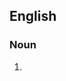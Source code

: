 ==English==

===Noun===
{{head|en|noun plural form|head=[[fire]] [[axe]]s}}

# {{plural of|fire axe|lang=en}}